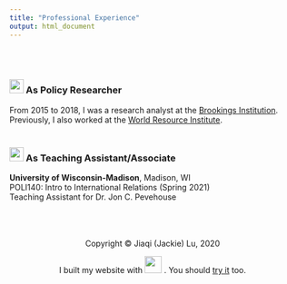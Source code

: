 ```yaml
---
title: "Professional Experience"
output: html_document
---
```

<br> <br>

### <img src="images/government.png" width="25"> As Policy Researcher
From 2015 to 2018, I was a research analyst at the [Brookings Institution](https://www.brookings.edu/). Previously, I also worked at the [World Resource Institute](https://www.wri.org/).
<br> <br>

### <img src="images/teaching.png" width="25"> As Teaching Assistant/Associate

**University of Wisconsin-Madison**, Madison, WI <br>
POLI140: Intro to International Relations (Spring 2021) <br>
Teaching Assistant for Dr. Jon C. Pevehouse
<br>

<br>
<br>
<br>
<center> Copyright © Jiaqi (Jackie) Lu, 2020
<center>  I built my website with <img src="images/rstudio-logo.png" width="30"> . You should [try it](https://rmarkdown.rstudio.com/) too.


